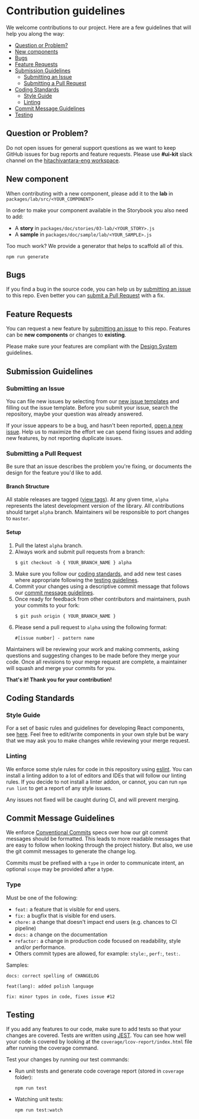 
<Meta title="Discover More/Contributing" />

# Contribution guidelines

We welcome contributions to our project. Here are a few guidelines that will help you along the way:

  - [Question or Problem?](#question-or-problem)
  - [New components](#new-components)
  - [Bugs](#bugs)
  - [Feature Requests](#feature-requests)
  - [Submission Guidelines](#submission-guidelines)
    - [Submitting an Issue](#submitting-an-issue)
    - [Submitting a Pull Request](#submitting-a-pull-request)
  - [Coding Standards](#coding-standards)
    - [Style Guide](#style-guide)
    - [Linting](#linting)
  - [Commit Message Guidelines](#commit-message-guidelines)
  - [Testing](#testing)
  
## Question or Problem?
Do not open issues for general support questions as we want to keep GitHub issues for bug reports and feature requests. 
Please use **#ui-kit** slack channel on the [hitachivantara-eng workspace](https://hitachivantara-eng.slack.com/messages/CFY74GK6G).

## New component
When contributing with a new component, please add it to the **lab** in `packages/lab/src/<YOUR_COMPONENT>`

In order to make your component available in the Storybook you also need to add:
- A **story** in `packages/doc/stories/03-lab/<YOUR_STORY>.js`
- A **sample** in `packages/doc/sample/lab/<YOUR_SAMPLE>.js`

Too much work? We provide a generator that helps to scaffold all of this.

```
npm run generate
```

## Bugs
If you find a bug in the source code, you can help us by [submitting an issue]((#submitting-an-issue)) to this repo.
Even better you can [submit a Pull Request](#submitting-a-pull-request) with a fix.

## Feature Requests

You can request a new feature by [submitting an issue]((#submitting-an-issue)) to this repo.
Features can be **new components** or changes to **existing**.

Please make sure your features are compliant with the [Design System](https://hitachivantara.sharepoint.com/sites/DesignSystem/SitePages/Home.aspx) guidelines.

## Submission Guidelines

### Submitting an Issue
You can file new issues by selecting from our [new issue templates](https://github.com/pentaho/hv-uikit-react/issues/new/choose) and filling out the issue template. 
Before you submit your issue, search the repository, maybe your question was already answered.

If your issue appears to be a bug, and hasn't been reported, [open a new issue]((https://github.com/pentaho/hv-uikit-react/issues)). 
Help us to maximize the effort we can spend fixing issues and adding new features, by not reporting duplicate issues.

### Submitting a Pull Request
Be sure that an issue describes the problem you're fixing, or documents the design for the feature you'd like to add.

#### Branch Structure
All stable releases are tagged ([view tags](https://github.com/pentaho/hv-uikit-react/tags)). At any given time, `alpha` represents the latest development version of the library.
All contributions should target `alpha` branch. Maintainers wil be responsible to port changes to `master`.

#### Setup
1. Pull the latest `alpha` branch.  
2. Always work and submit pull requests from a branch:
   ```
   $ git checkout -b { YOUR_BRANCH_NAME } alpha
   ```
3. Make sure you follow our [coding standards](#coding-standards), and add new test cases where appropriate following the [testing guidelines](#testing).
4. Commit your changes using a descriptive commit message that follows our [commit message guidelines](#commit-message-guidelines). 
5. Once ready for feedback from other contributors and maintainers, push your commits to your fork:
   ```
   $ git push origin { YOUR_BRANCH_NAME }
   ```
6. Please send a pull request to `alpha` using the following format:
   ```
   #[issue number] - pattern name
   ```

Maintainers will be reviewing your work and making comments, asking questions and suggesting changes to be made before they merge your code.
Once all revisions to your merge request are complete, a maintainer will squash and merge your commits for you.

**That's it! Thank you for your contribution!**

## Coding Standards

### Style Guide

For a set of basic rules and guidelines for developing React components, see [here](https://github.com/airbnb/javascript/tree/master/react#basic-rules).
Feel free to edit/write components in your own style but be wary that we may ask you to make changes while reviewing your merge request.

### Linting

We enforce some style rules for code in this repository using [eslint](http://eslint.org/). You can install a linting addon to a lot of editors and IDEs that will follow our linting rules.
If you decide to not install a linter addon, or cannot, you can run `npm run lint` to get a report of any style issues. 

Any issues not fixed will be caught during CI, and will prevent merging.

## Commit Message Guidelines

We enforce [Conventional Commits](https://www.conventionalcommits.org/en/v1.0.0-beta.3/) specs over how our git commit messages should be formatted. This leads to more readable messages that are easy to follow when looking through the project history. But also, we use the git commit messages to generate the change log.

Commits must be prefixed with a `type` in order to communicate intent, an optional `scope` may be provided after a type.

### Type
Must be one of the following:

- `feat:` a feature that is visible for end users.
- `fix:` a bugfix that is visible for end users.
- `chore:` a change that doesn't impact end users (e.g. chances to CI pipeline)
- `docs:` a change on the documentation
- `refactor:` a change in production code focused on readability, style and/or performance.
- Others commit types are allowed, for example: `style:`, `perf:`, `test:`.

Samples:
```
docs: correct spelling of CHANGELOG
```
```
feat(lang): added polish language
```
```
fix: minor typos in code, fixes issue #12
```



## Testing

If you add any features to our code, make sure to add tests so that your changes are covered. Tests are written using [JEST](https://github.com/facebook/jest). You can see how well your code is covered by looking at the `coverage/lcov-report/index.html` file after running the coverage command.

Test your changes by running our test commands:

- Run unit tests and generate code coverage report (stored in `coverage` folder):

  ```
  npm run test
  ```

- Watching unit tests:

  ```
  npm run test:watch
  ```